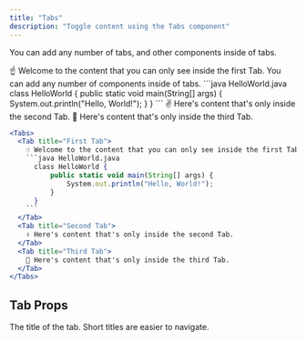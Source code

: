 ```yaml
---
title: "Tabs"
description: "Toggle content using the Tabs component"
---
```


You can add any number of tabs, and other components inside of tabs.

<Tabs>
  <Tab title="First Tab">
    ☝️ Welcome to the content that you can only see inside the first Tab.
    You can add any number of components inside of tabs.
    ```java HelloWorld.java
      class HelloWorld {
          public static void main(String[] args) {
              System.out.println("Hello, World!");
          }
      }
    ```
  </Tab>
  <Tab title="Second Tab">
    ✌️ Here's content that's only inside the second Tab.
  </Tab>
  <Tab title="Third Tab">
    💪 Here's content that's only inside the third Tab.
  </Tab>
</Tabs>

<RequestExample>

````jsx Tabs Example
<Tabs>
  <Tab title="First Tab">
    ☝️ Welcome to the content that you can only see inside the first Tab.
    ```java HelloWorld.java
      class HelloWorld {
          public static void main(String[] args) {
              System.out.println("Hello, World!");
          }
      }
    ```
  </Tab>
  <Tab title="Second Tab">
    ✌️ Here's content that's only inside the second Tab.
  </Tab>
  <Tab title="Third Tab">
    💪 Here's content that's only inside the third Tab.
  </Tab>
</Tabs>
````

</RequestExample>

## Tab Props

<ResponseField name="title" type="string" required>
  The title of the tab. Short titles are easier to navigate.
</ResponseField>
